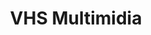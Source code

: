 ---
title: "VHS Multimidia"
publishedAt: "2024-04-08"
images:
  - "/images/projects/project-01/vhs.png"
  - "/images/projects/project-01/vhs-2.png"
link: "https://vhsmultimidia.com.br/"

---